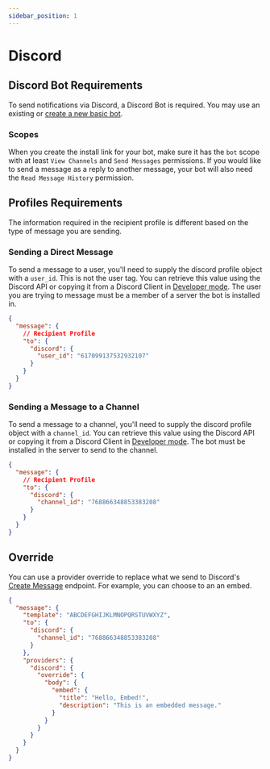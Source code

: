 ```yaml
---
sidebar_position: 1
---
```


# Discord

## Discord Bot Requirements

To send notifications via Discord, a Discord Bot is required. You may use an existing or [create a new basic bot](https://discord.com/developers/docs/intro).

### Scopes

When you create the install link for your bot, make sure it has the `bot` scope with at least `View Channels` and `Send Messages` permissions. If you would like to send a message as a reply to another message, your bot will also need the `Read Message History` permission.

## Profiles Requirements

The information required in the recipient profile is different based on the type of message you are sending.

### Sending a Direct Message

To send a message to a user, you'll need to supply the discord profile object with a `user_id`. This is not the user tag. You can retrieve this value using the Discord API or copying it from a Discord Client in [Developer mode](https://discordia.me/en/developer-mode). The user you are trying to message must be a member of a server the bot is installed in.

```json title=JSON
{
  "message": {
    // Recipient Profile
    "to": {
      "discord": {
        "user_id": "617099137532932107"
      }
    }
  }
}
```

### Sending a Message to a Channel

To send a message to a channel, you'll need to supply the discord profile object with a `channel_id`. You can retrieve this value using the Discord API or copying it from a Discord Client in [Developer mode](https://discordia.me/en/developer-mode). The bot must be installed in the server to send to the channel.

```json title=JSON
{
  "message": {
    // Recipient Profile
    "to": {
      "discord": {
        "channel_id": "768866348853383208"
      }
    }
  }
}
```

## Override

You can use a provider override to replace what we send to Discord's [Create Message](https://discord.com/developers/docs/resources/channel#create-message) endpoint. For example, you can choose to an an embed.

```json title=JSON
{
  "message": {
    "template": "ABCDEFGHIJKLMNOPQRSTUVWXYZ",
    "to": {
      "discord": {
        "channel_id": "768866348853383208"
      }
    },
    "providers": {
      "discord": {
        "override": {
          "body": {
            "embed": {
              "title": "Hello, Embed!",
              "description": "This is an embedded message."
            }
          }
        }
      }
    }
  }
}
```
